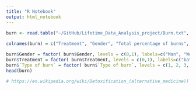 ```yaml
---
title: "R Notebook"
output: html_notebook
---
```


```r
burn <- read.table("~/GitHub/Lifetime_Data_Analysis_project/Burn.txt", quote="\"", comment.char="")
  
colnames(burn) = c("Treatment", "Gender", "Total percentage of burns", "Head indicator", "Buttocks indicator", "Torso indicator", "Upper leg indicator", "Lower leg indicator", "Respiratory system indicator", "Type of burn", "Time to staphylococcus infection", "Infection indicator")

burn$Gender = factor( burn$Gender, levels = c(0,1), labels=c("Man", "Woman"))
burn$Treatment = factor( burn$Treatment, levels = c(0,1), labels=c("bathing care", "body cleansing"))
burn$`Type of burn` = factor( burn$`Type of burn`, levels = c(1, 2, 3, 4), labels=c("chemical", "scalding", "electrical", "flame"))
head(burn)

# https://en.wikipedia.org/wiki/Detoxification_(alternative_medicine))

```

